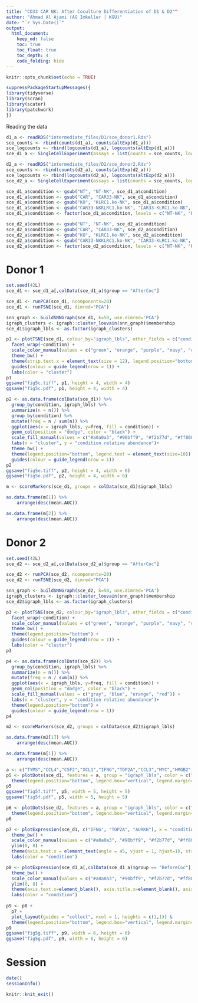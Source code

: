 ```yaml
---
title: "CD33 CAR NK: After Coculture Differentiation of D1 & D2""
author: "Ahmad Al Ajami (AG Imkeller | KGU)"
date: "`r Sys.Date()`"
output:
  html_document:
    keep_md: false
    toc: true
    toc_float: true
    toc_depth: 4
    code_folding: hide
---
```


```r
knitr::opts_chunk$set(echo = TRUE)
```

```r
suppressPackageStartupMessages({
library(tidyverse)
library(scran)
library(scater)
library(patchwork)
})
```

Reading the data 

```r
d1_a <- readRDS("intermediate_files/D1/sce_donor1.Rds")
sce_counts <- rbind(counts(d1_a), counts(altExp(d1_a)))
sce_logcounts <- rbind(logcounts(d1_a), logcounts(altExp(d1_a)))
sce_d1_a <- SingleCellExperiment(assays = list(counts = sce_counts, logcounts = sce_logcounts), colData = colData(d1_a))

d2_a <- readRDS("intermediate_files/D2/sce_donor2.Rds")
sce_counts <- rbind(counts(d2_a), counts(altExp(d2_a)))
sce_logcounts <- rbind(logcounts(d2_a), logcounts(altExp(d2_a)))
sce_d2_a <- SingleCellExperiment(assays = list(counts = sce_counts, logcounts = sce_logcounts), colData = colData(d2_a))
```

```r
sce_d1_a$condition <- gsub("NT", "NT-NK", sce_d1_a$condition)
sce_d1_a$condition <- gsub("CAR", "CAR33-NK", sce_d1_a$condition)
sce_d1_a$condition <- gsub("KO", "KLRC1.ko-NK", sce_d1_a$condition)
sce_d1_a$condition <- gsub("CAR33-NKKLRC1.ko-NK", "CAR33-KLRC1.ko-NK", sce_d1_a$condition)
sce_d1_a$condition <- factor(sce_d1_a$condition, levels = c("NT-NK", "KLRC1.ko-NK", "CAR33-NK", "CAR33-KLRC1.ko-NK"))

sce_d2_a$condition <- gsub("NT", "NT-NK", sce_d2_a$condition)
sce_d2_a$condition <- gsub("CAR", "CAR33-NK", sce_d2_a$condition)
sce_d2_a$condition <- gsub("KO", "KLRC1.ko-NK", sce_d2_a$condition)
sce_d2_a$condition <- gsub("CAR33-NKKLRC1.ko-NK", "CAR33-KLRC1.ko-NK", sce_d2_a$condition)
sce_d2_a$condition <- factor(sce_d2_a$condition, levels = c("NT-NK", "KLRC1.ko-NK", "CAR33-NK", "CAR33-KLRC1.ko-NK"))
```

# Donor 1

```r
set.seed(42L)
sce_d1 <- sce_d1_a[,colData(sce_d1_a)$group == "AfterCoc"]

sce_d1 <- runPCA(sce_d1, ncomponents=20)
sce_d1 <- runTSNE(sce_d1, dimred="PCA")
```

```r
snn_graph <- buildSNNGraph(sce_d1, k=50, use.dimred='PCA')
igraph_clusters <- igraph::cluster_louvain(snn_graph)$membership
sce_d1$igraph_lbls <- as.factor(igraph_clusters)
```

```r
p1 <- plotTSNE(sce_d1, colour_by="igraph_lbls", other_fields = c("condition")) + 
  facet_wrap(~condition) + 
  scale_color_manual(values = c("green", "orange", "purple", "navy", "cyan", "maroon")) +
  theme_bw() + 
  theme(strip.text.x = element_text(size = 12), legend.position="bottom", legend.text = element_text(size=10)) +
  guides(colour = guide_legend(nrow = 1)) +
  labs(color = "cluster")
p1
ggsave("fig5c.tiff", p1, height = 4, width = 4)
ggsave("fig5c.pdf", p1, height = 4, width = 4)
```

```r
p2 <- as.data.frame(colData(sce_d1)) %>%
  group_by(condition, igraph_lbls) %>%
  summarize(n = n()) %>%
  group_by(condition) %>%
  mutate(freq = n / sum(n)) %>%
  ggplot(aes(x = igraph_lbls, y=freq, fill = condition)) +
  geom_col(position = "dodge", color = "black") +
  scale_fill_manual(values = c("#a0a0a3", "#90bff9", "#f2b77d", "#ff8080")) + 
  labs(x = "cluster", y = "condition relative abundance")+ 
  theme_bw() +
  theme(legend.position="bottom", legend.text = element_text(size=10)) +
  guides(colour = guide_legend(nrow = 1))
p2
ggsave("fig5e.tiff", p2, height = 4, width = 6)
ggsave("fig5e.pdf", p2, height = 4, width = 6)
```

```r
m <- scoreMarkers(sce_d1, groups = colData(sce_d1)$igraph_lbls)
```

```r
as.data.frame(m[1]) %>%
    arrange(desc(mean.AUC))
```

```r
as.data.frame(m[2]) %>%
    arrange(desc(mean.AUC))
```

# Donor 2

```r
set.seed(42L)
sce_d2 <- sce_d2_a[,colData(sce_d2_a)$group == "AfterCoc"]

sce_d2 <- runPCA(sce_d2, ncomponents=20)
sce_d2 <- runTSNE(sce_d2, dimred="PCA")
```

```r
snn_graph <- buildSNNGraph(sce_d2, k=50, use.dimred='PCA')
igraph_clusters <- igraph::cluster_louvain(snn_graph)$membership
sce_d2$igraph_lbls <- as.factor(igraph_clusters)
```

```r
p3 <- plotTSNE(sce_d2, colour_by="igraph_lbls", other_fields = c("condition")) +
  facet_wrap(~condition) + 
  scale_color_manual(values = c("green", "orange", "purple", "navy", "cyan", "maroon")) +
  theme_bw() + 
  theme(legend.position="bottom") +
  guides(colour = guide_legend(nrow = 1)) +
  labs(color = "cluster")
p3
```

```r
p4 <- as.data.frame(colData(sce_d2)) %>%
  group_by(condition, igraph_lbls) %>%
  summarize(n = n()) %>%
  mutate(freq = n / sum(n)) %>%
  ggplot(aes(x = igraph_lbls, y=freq, fill = condition)) +
  geom_col(position = "dodge", color = "black") +
  scale_fill_manual(values = c("gray", "blue", "orange", "red")) + 
  labs(x = "cluster", y = "condition relative abundance")+ 
  theme(legend.position="bottom") +
  guides(colour = guide_legend(nrow = 1))
p4
```

```r
m2 <- scoreMarkers(sce_d2, groups = colData(sce_d2)$igraph_lbls)
```

```r
as.data.frame(m2[1]) %>%
    arrange(desc(mean.AUC))
```

```r
as.data.frame(m[1]) %>%
    arrange(desc(mean.AUC))
```

```r
a <- c("TYMS","CCL4","CSF2","XCL1","IFNG","TOP2A","CCL3","MYC","HMGB2","AURKB","GZMA", "FCGR3A", "TNF", "IL3")
p5 <- plotDots(sce_d1, features = a, group = "igraph_lbls", color = c("darkblue", "lightblue", "gray", "yellow", "orange", "darkorange", "red", "darkred")) +
  theme(legend.position="bottom", legend.box="vertical", legend.margin=margin(), legend.text=element_text(size=7))
p5
ggsave("fig5f.tiff", p5, width = 5, height = 5)
ggsave("fig5f.pdf", p5, width = 5, height = 5)
```

```r
p6 <- plotDots(sce_d2, features = a, group = "igraph_lbls", color = c("gray", "yellow", "orange", "red", "darkred", "purple", "lightblue", "blue")) +
  theme(legend.position="bottom", legend.box="vertical", legend.margin=margin())
p6
```

```r
p7 <- plotExpression(sce_d1, c("IFNG", "TOP2A", "AURKB"), x = "condition", ncol = 3, colour_by = "condition") + 
  theme_bw() + 
  scale_color_manual(values = c("#a0a0a3", "#90bff9", "#f2b77d", "#ff8080")) + 
  ylim(0, 8) + 
  theme(axis.text.x = element_text(angle = 45, vjust = 1, hjust=1), strip.text.x = element_text(size = 12)) + 
  labs(color = "condition") 

p8 <- plotExpression(sce_d1_a[,colData(sce_d1_a)$group == "BeforeCoc"], features = c("IFNG", "TOP2A", "AURKB"), x = "condition", ncol = 3, colour_by = "condition") + 
  theme_bw() + 
  scale_color_manual(values = c("#a0a0a3", "#90bff9", "#f2b77d", "#ff8080")) + 
  ylim(0, 8) +
  theme(axis.text.x=element_blank(), axis.title.x=element_blank(), axis.title.y=element_blank(), strip.text.x = element_text(size = 12)) +
  labs(color = "condition") 
 
p9 <- p8 + 
  p7 +
  plot_layout(guides = "collect", ncol = 1, heights = c(1,1)) &
  theme(legend.position="bottom", legend.box="vertical", legend.margin=margin(), legend.text = element_text(size=10))
p9
ggsave("fig5g.tiff", p9, width = 6, height = 6)
ggsave("fig5g.pdf", p9, width = 6, height = 6)
```

# Session

```r
date()
sessionInfo()

knitr::knit_exit()
```

